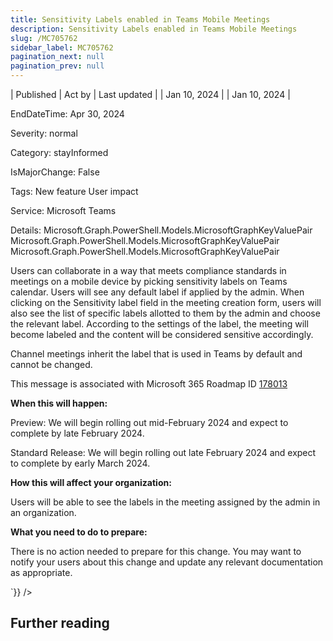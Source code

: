 ```yaml
---
title: Sensitivity Labels enabled in Teams Mobile Meetings
description: Sensitivity Labels enabled in Teams Mobile Meetings
slug: /MC705762
sidebar_label: MC705762
pagination_next: null
pagination_prev: null
---
```



| Published | Act by | Last updated |
| Jan 10, 2024 |  | Jan 10, 2024 |

EndDateTime: Apr 30, 2024

Severity: normal

Category: stayInformed

IsMajorChange: False

Tags: New feature User impact

Service: Microsoft Teams

Details: Microsoft.Graph.PowerShell.Models.MicrosoftGraphKeyValuePair Microsoft.Graph.PowerShell.Models.MicrosoftGraphKeyValuePair Microsoft.Graph.PowerShell.Models.MicrosoftGraphKeyValuePair

<div dangerouslySetInnerHTML={{__html:`
<p>Users can collaborate in a way that meets compliance standards in meetings on a mobile device by picking sensitivity labels on Teams calendar. Users will see any default label if applied by the admin. When clicking on the Sensitivity label field in the meeting creation form, users will also see the list of specific labels allotted to them by the admin and choose the relevant label. According to the settings of the label, the meeting will become labeled and the content will be considered sensitive accordingly.</p><p>Channel meetings inherit the label that is used in Teams by default and cannot be changed.&nbsp;</p>
<p>This message is associated with Microsoft 365 Roadmap ID <a href="https://www.microsoft.com/microsoft-365/roadmap?filters=&amp;searchterms=178013" target="_blank">178013</a></p>
<p><b>When this will happen:</b></p><p>Preview: We will begin rolling out mid-February 2024 and expect to complete by late February 2024.</p><p>Standard Release: We will begin rolling out late February 2024 and expect to complete by early March 2024.</p>

<p><b>How this will affect your organization:</b></p>

<p>Users will be able to see the labels in the meeting assigned by the admin in an organization.&nbsp;</p>
<p><b>What you need to do to prepare:</b></p>
<p>There is no action needed to prepare for this change. You may want to notify your users about this change and update any relevant documentation as appropriate.</p>
`}} />

## Further reading
